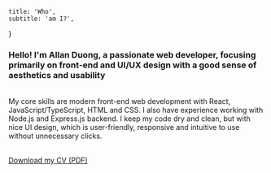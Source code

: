     title: 'Who',
    subtitle: 'am I?',
}

### Hello! I'm Allan Duong, a passionate web developer, focusing primarily on front-end and UI/UX design with a good sense of aesthetics and usability
\
My core skills are modern front-end web development with React, JavaScript/TypeScript, HTML and CSS. I also have experience working with Node.js and Express.js backend.
I keep my code dry and clean, but with nice UI design, which is user-friendly, responsive and intuitive to use without unnecessary clicks.

\
<a href={props.pdfUrl} target='_blank'>Download my CV (PDF)</a>
